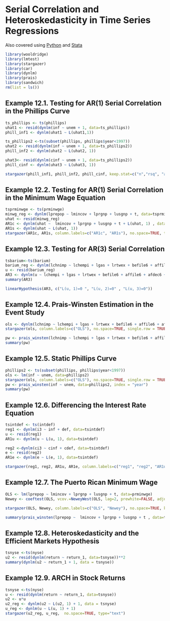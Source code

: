 # Serial Correlation and Heteroskedasticity in Time Series Regressions

Also covered using [Python](http://solomonegash.com/econometrics/wooldridge_python/iexample12_py.html) and [Stata](http://www.solomonegash.com/woodridge1/iexample12.html)


```{r echo=TRUE, message=FALSE, warning=FALSE}
library(wooldridge)
library(lmtest)
library(stargazer)
library(car)
library(dynlm)
library(prais)
library(sandwich)
rm(list = ls())
```

## Example 12.1. Testing for AR(1) Serial Correlation in the Phillips Curve
```{r}
ts_phillips <- ts(phillips)
uhat1 <- resid(dynlm(inf ~ unem + 1, data=ts_phillips))
phill_inf1 <- dynlm(uhat1 ~ L(uhat1,1))

ts_phillips2 <-ts(subset(phillips, phillips$year<1997))
uhat2 <- resid(dynlm(inf ~ unem + 1, data=ts_phillips2))
phill_inf2 <- dynlm(uhat2 ~ L(uhat2, 1))

uhat3<- resid(dynlm(cinf ~ unem + 1, data=ts_phillips2))
phill_cinf <- dynlm(uhat3 ~ L(uhat3, 1))

stargazer(phill_inf1, phill_inf2, phill_cinf, keep.stat=c("n","rsq", "adj.rsq"), no.space=TRUE, type="text")
```


## Example 12.2. Testing for AR(1) Serial Correlation in the Minimum Wage Equation

```{r}
tsprminwge <- ts(prminwge)
minwg_reg <- dynlm(lprepop ~ lmincov + lprgnp + lusgnp + t, data=tsprminwge)
uhat <- resid(minwg_reg)
AR1c <- dynlm(uhat ~  lmincov + lprgnp + lusgnp + t + L(uhat, 1) , data=tsprminwge)
AR1s <- dynlm(uhat ~ L(uhat, 1))
stargazer(AR1c, AR1s, column.labels=c("AR1c", "AR1s"), no.space=TRUE, type="text")
```


## Example 12.3. Testing for AR(3) Serial Correlation
```{r}
tsbarium<-ts(barium)
barium_reg <- dynlm(lchnimp ~ lchempi + lgas + lrtwex + befile6 + affile6 + afdec6, data=tsbarium)
u <- resid(barium_reg)
AR3 <- dynlm(u ~ lchempi + lgas + lrtwex + befile6 + affile6 + afdec6 + L(u, 1) + L(u, 2) + L(u, 3) + 1, data = tsbarium)
summary(AR3)

linearHypothesis(AR3, c("L(u, 1)=0 ", "L(u, 2)=0" , "L(u, 3)=0"))
```

## Example 12.4. Prais-Winsten Estimation in the Event Study
```{r}
ols <- dynlm(lchnimp ~ lchempi + lgas + lrtwex + befile6 + affile6 + afdec6, data=tsbarium)
stargazer(ols, column.labels=c("OLS"), no.space=TRUE, single.row = TRUE, type="text")

pw <- prais_winsten(lchnimp ~ lchempi + lgas + lrtwex + befile6 + affile6 + afdec6, data=tsbarium, index = "t")
summary(pw)
```

## Example 12.5. Static Phillips Curve
```{r}
phillips2 <- ts(subset(phillips, phillips$year<1997))
ols <- lm(inf ~ unem, data=phillips2)
stargazer(ols, column.labels=c("OLS"), no.space=TRUE, single.row = TRUE, type="text")
pw <- prais_winsten(inf ~ unem, data=phillips2, index = "year")
summary(pw)
```

## Example 12.6. Differencing the Interest Rate Equation
```{r}
tsintdef <- ts(intdef)
reg1 <- dynlm(i3 ~ inf + def, data=tsintdef)
u <- resid(reg1)
AR1u <- dynlm(u ~ L(u, 1), data=tsintdef)

reg2 <-dynlm(ci3 ~ cinf + cdef, data=tsintdef)
e <- resid(reg2)
AR1e <- dynlm(e ~ L(e, 1), data=tsintdef)

stargazer(reg1, reg2, AR1u, AR1e, column.labels=c("reg1", "reg2", "AR1u", "AR1e"), no.space=TRUE, keep.stat=c("n","rsq", "adj.rsq"), type="text")
```


## Example 12.7. The Puerto Rican Minimum Wage
```{r}
OLS <- lm(lprepop ~ lmincov + lprgnp + lusgnp + t, data=prminwge)
Newey <- coeftest(OLS, vcov.=NeweyWest(OLS, lag=2, prewhite=FALSE, adjust=TRUE, verbose=TRUE))

stargazer(OLS, Newey, column.labels=c("OLS", "Newey"), no.space=TRUE, keep.stat=c("n","rsq", "adj.rsq"), type="text")

summary(prais_winsten(lprepop ~  lmincov + lprgnp + lusgnp + t , data=tsprminwge, index = "year"))
```

## Example 12.8. Heteroskedasticity and the Efficient Markets Hypothesis

```{r}
tsnyse <-ts(nyse)
u2 <- resid(dynlm(return ~ return_1, data=tsnyse))**2
summary(dynlm(u2 ~ return_1 + 1, data = tsnyse))
```

## Example 12.9. ARCH in Stock Returns

```{r}
tsnyse <-ts(nyse)
u <- resid(dynlm(return ~ return_1, data=tsnyse))
u2 <- u*u
u2_reg <- dynlm(u2 ~ L(u2, 1) + 1, data = tsnyse)
u_reg <- dynlm(u ~ L(u, 1) + 1)
stargazer(u2_reg, u_reg,  no.space=TRUE, type="text")
```

